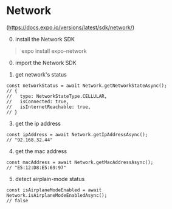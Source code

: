 # Network
(https://docs.expo.io/versions/latest/sdk/network/)

0. install the Network SDK
> expo install expo-network

0. import the Network SDK

2. get network's status
```JSX
const networkStatus = await Network.getNetworkStateAsync();
// {
//   type: NetworkStateType.CELLULAR,
//   isConnected: true,
//   isInternetReachable: true,
// }
```

3. get the ip address
```JSX
const ipAddress = await Network.getIpAddressAsync();
// "92.168.32.44"
```

4. get the mac address
```JSX
const macAddress = await Network.getMacAddressAsync();
// "E5:12:D8:E5:69:97"
```

5. detect airplain-mode status
```JSX
const isAirplaneModeEnabled = await Network.isAirplaneModeEnabledAsync();
// false
```
